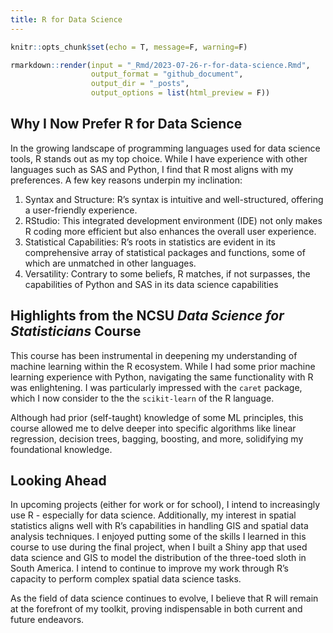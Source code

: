 ```yaml
---
title: R for Data Science
---
```


```r
knitr::opts_chunk$set(echo = T, message=F, warning=F)
```

```r
rmarkdown::render(input = "_Rmd/2023-07-26-r-for-data-science.Rmd", 
                  output_format = "github_document", 
                  output_dir = "_posts", 
                  output_options = list(html_preview = F))
```

## Why I Now Prefer R for Data Science

In the growing landscape of programming languages used for data science tools, R stands out as my top choice. While I have experience with other languages such as SAS and Python, I find that R most aligns with my preferences. A few key reasons underpin my inclination:

1. Syntax and Structure: R's syntax is intuitive and well-structured, offering a user-friendly experience.
2. RStudio: This integrated development environment (IDE) not only makes R coding more efficient but also enhances the overall user experience.
3. Statistical Capabilities: R's roots in statistics are evident in its comprehensive array of statistical packages and functions, some of which are unmatched in other languages.
4. Versatility: Contrary to some beliefs, R matches, if not surpasses, the capabilities of Python and SAS in its data science capabilities

## Highlights from the NCSU *Data Science for Statisticians* Course

This course has been instrumental in deepening my understanding of machine learning within the R ecosystem. While I had some prior machine learning experience with Python, navigating the same functionality with R was enlightening. I was particularly impressed with the `caret` package, which I now consider to the the `scikit-learn` of the R language. 

Although had prior (self-taught) knowledge of some ML principles, this course allowed me to delve deeper into specific algorithms like linear regression, decision trees, bagging, boosting, and more, solidifying my foundational knowledge.

## Looking Ahead

In upcoming projects (either for work or for school), I intend to increasingly use R - especially for data science. Additionally, my interest in spatial statistics aligns well with R's capabilities in handling GIS and spatial data analysis techniques. I enjoyed putting some of the skills I learned in this course to use during the final project, when I built a Shiny app that used data science and GIS to model the distribution of the three-toed sloth in South America. I intend to continue to improve my work through R's capacity to perform complex spatial data science tasks.

As the field of data science continues to evolve, I believe that R will remain at the forefront of my toolkit, proving indispensable in both current and future endeavors.

